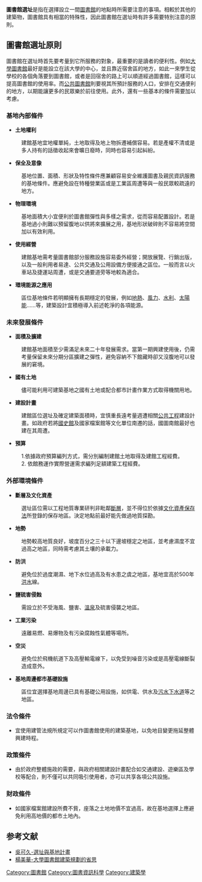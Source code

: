 {{no footnotes|time=2014-10-09T10:18:52+00:00}}
{{original research|time=2014-04-02T12:41:16+00:00}}
'''圖書館選址'''是指在選擇設立一間[[圖書館|圖書館]]的地點時所需要注意的事項。相較於其他的建築物，圖書館具有相當的特殊性，因此圖書館在選址時有許多需要特別注意的原則。

==圖書館選址原則== 

圖書館在選址時首先要考量到它所服務的對象，最重要的是讀者的便利性。例如[[大學圖書館|大學圖書館]]最好是能設立在該大學的中心，並且靠近宿舍區的地方，如此一來學生從學校的各個角落要到圖書館，或者是回宿舍的路上可以順道經過圖書館，這樣可以提高圖書館的使用率。而[[公共圖書館|公共圖書館]]則要視其所預計服務的人口，安排在交通便利的地方，以期能讓更多的民眾樂於前往使用。此外，還有一些基本的條件需要加以考慮。

===基地內部條件===
*'''土地權利'''
:建館基地宜地權單純，土地取得及地上物拆遷補償容易。若是產權不清或是多人持有的話徵收起來會曠日廢時，同時也容易引起糾紛。

*'''保全及意像'''
:基地位置、面積、形狀及特性條件應兼顧容易安全維護圖書及親民資訊服務的基地條件。應避免設在特種營業區或是工業區周遭等與一般民眾較疏遠的地方。

*'''物理環境'''
:基地面積大小宜便利於圖書館彈性與多樣之需求，從而容易配置設計。若是基地過小則難以預留腹地以供將來擴展之用，基地形狀破碎則不容易將空間加以有效利用。

*'''使用經營'''
:建館基地需考量圖書館部分服務設施容易委外經營；開放展覽、行銷出版，以及一般利用者易達、公共交通及公用設備方便接通之區位。一般而言以火車站及捷運站周遭，或是交通要道旁等地較為適合。

*'''環境能源之應用'''
:區位基地條件若明顯擁有長期穩定的發展，例如[[地熱|地熱]]、[[風力|風力]]、[[水利|水利]]、[[太陽能|太陽能]]……等，建築設計宜積極導入前述乾淨的各項能源。

===未來發展條件===
*'''面積及擴建'''
:建館基地面積至少需滿足未來二十年發展需求。當第一期興建使用後，仍需考量保留未來分期分區擴建之彈性，避免容納不下館藏時卻又沒腹地可以發展的窘境。

*'''國有土地'''
:儘可能利用可建築基地之國有土地或配合都市計畫作業方式取得機關用地。

*'''建設計畫'''
:建館區位選址及確定建築面積時，宜慎重長遠考量週遭相關[[公共工程|公共工程]]建設計畫。如政府若將[[國史館|國史館]]及國家檔案館等文化單位南遷的話，國圖南館最好也建在其周遭。

*'''預算'''
:1.依據政府預算編列方式，需分別編制建館土地取得及建館工程經費。
:2. 依館務運作實際營運需求編列足額建築工程經費。

===外部環境條件===
*'''斷層及文化資產'''
:選址區位需以工程地質專業研判非毗鄰[[斷層|斷層]]，並不得位於依據[[文化資產保存法|文化資產保存法]]所登錄的保存地區。決定地點前最好能先做過地質探勘。

*'''地勢'''
:地勢較高地質良好，坡度百分之三十以下邊坡穩定之地區，並考慮濕度不宜過高之地區，同時需考慮其土壤的承載力。

*'''防洪'''
:避免位於過度潮濕、地下水位過高及有水患之虞之地區，基地宜高於500年[[洪水|洪水]]線。

*'''鹽硫害侵蝕'''
:需設立於不受海風、鹽害、[[溫泉|溫泉]]及硫害侵襲之地區。

*'''工業污染'''
:遠離易燃、易爆物及有污染腐蝕性氣體等場所。

*'''空災'''
:避免位於飛機航道下及高壓輸電線下，以免受到噪音污染或是高壓電線斷裂造成意外。

*'''基地周邊都市基礎設施'''
:區位宜選擇基地周邊已具有基礎公用設施，如供電、供水及[[污水下水道|污水下水道]]等之地區。

===法令條件===
*宜使用建管法規所規定可以作圖書館使用的建築基地，以免地目變更拖延整體興建時程。

===政策條件===
*由於政府整體施政的需要，與政府相關建設計畫配合如交通建設、遊樂區及學校等配合，則不僅可以共同吸引使用者，亦可以共享各項公共設施。

===財政條件===
*如國家檔案館建設所費不貲，座落之土地地價不宜過高，故在基地選擇上應避免利用高地價的都市土地內。

== 参考文献 ==
*[http://www.lis.ntu.edu.tw/~kochiu/file/0416.pdf 吳可久-選址與基地計畫]{{dead link|date=2017年12月 |bot=InternetArchiveBot |fix-attempted=yes }}
*[https://web.archive.org/web/20040331202520/http://public1.ntl.gov.tw/publish/suyan/44/text_01.html 楊美華-大學圖書館建築規劃的省思]

[[Category:圖書館|Category:圖書館]]
[[Category:圖書資訊科學|Category:圖書資訊科學]]
[[Category:建築學|Category:建築學]]